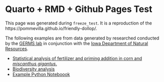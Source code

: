 # Quarto + RMD + Github Pages Test

This page was generated during `freeze_test`. It is a reproduction of the https://pommevilla.github.io/friendly-dollop/.

The following examples are from data generated by researched conducted by the [GERMS lab](http://www.germslab.org/) in conjunction with the [Iowa Department of Natural Resources](https://www.iowadnr.gov/).

* [Statistical analysis of fertilizer and priming addition in corn and *miscanthus gigantus*.](statistics.html)
* [Biodiversity analysis](biodiversity.html)
* [Example Python Noteboook](sample_python.html)
